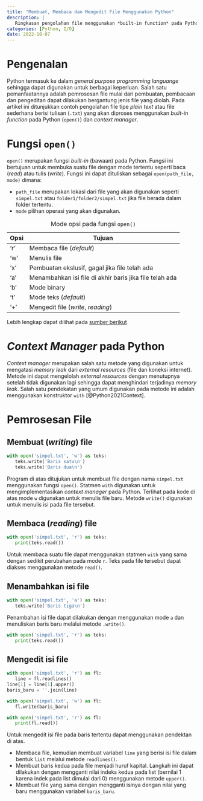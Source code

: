 ```yaml
---
title: "Membuat, Membaca dan Mengedit File Menggunakan Python"
description: |
   Ringkasan pengolahan file menggunakan *built-in function* pada Python.
categories: [Python, I/O]
date: 2022-10-07
---
```


# Pengenalan

Python termasuk ke dalam *general purpose programming languange* sehingga dapat digunakan untuk berbagai keperluan. Salah satu pemanfaatannya adalah pemrosesan file mulai dari pembuatan, pembacaan dan pengeditan dapat dilakukan bergantung jenis file yang diolah. Pada artikel ini ditunjukkan contoh pengolahan file tipe *plain text* atau file sederhana berisi tulisan (`.txt`) yang akan diproses menggunakan *built-in function* pada Python (`open()`) dan *context manager*.

# Fungsi `open()`

`open()` merupakan fungsi *built-in* (bawaan) pada Python. Fungsi ini bertujuan untuk membuka suatu file dengan mode tertentu seperti baca (*read*) atau tulis (*write*). Fungsi ini dapat dituliskan sebagai `open(path_file, mode)` dimana:

- `path_file` merupakan lokasi dari file yang akan digunakan seperti `simpel.txt` atau `folder1/folder2/simpel.txt` jika file berada dalam folder tertentu.
- `mode` pilihan operasi yang akan digunakan.

| Opsi | Tujuan                                                   |
|------|----------------------------------------------------------|
| 'r'  | Membaca file (*default*)                                 |
| 'w'  | Menulis file                                             |
| 'x'  | Pembuatan ekslusif, gagal jika file telah ada            |
| 'a'  | Menambahkan isi file di  akhir baris jika file telah ada |
| 'b'  | Mode binary                                              |
| 't'  | Mode teks (*default*)                                    |
| '+'  | Mengedit file (*write*, *reading*)                       |

: Mode opsi pada fungsi `open()`

Lebih lengkap dapat dilihat pada [sumber berikut](https://docs.python.org/3/library/functions.html#open) 

# *Context Manager* pada Python

*Context manager* merupakan salah satu metode yang digunakan untuk mengatasi *memory leak* dari *external resources* (file dan koneksi internet). Metode ini dapat mengelolah *external resources* dengan menutupnya setelah tidak digunakan lagi sehingga dapat menghindari terjadinya *memory leak*. Salah satu pendekatan yang umum digunakan pada metode ini adalah menggunakan konstruktor `with` [@Python2021Context].

# Pemrosesan File

## Membuat (*writing*) file

```python
with open('simpel.txt', 'w') as teks:
   teks.write('Baris satu\n')
   teks.write('Baris dua\n')
```

Program di atas ditujukan untuk membuat file dengan nama `simpel.txt` menggunakan fungsi `open()`. Statmen `with` digunakan untuk mengimplementasikan *context manager* pada Python. Terlihat pada kode di atas mode `w` digunakan untuk menulis file baru. Metode `write()` digunakan untuk menulis isi pada file tersebut.

## Membaca (*reading*) file

```python
with open('simpel.txt', 'r') as teks:
   print(teks.read())
```

Untuk membaca suatu file dapat menggunakan statmen `with` yang sama dengan sedikit perubahan pada mode `r`. Teks pada file tersebut dapat diakses menggunakan metode `read()`.

## Menambahkan isi file

```python
with open('simpel.txt', 'a') as teks:
   teks.write('Baris tiga\n')
```

Penambahan isi file dapat dilakukan dengan menggunakan mode `a` dan menuliskan baris baru melalui metode `.write()`.

```python
with open('simpel.txt', 'r') as teks:
   print(teks.read())
```

## Mengedit isi file

```python
with open('simpel.txt', 'r') as fl:
   line = fl.readlines()
line[1] = line[1].upper()
baris_baru = ''.join(line)

with open('simpel.txt', 'w') as fl:
   fl.write(baris_baru)

with open('simpel.txt', 'r') as fl:
   print(fl.read())
```

Untuk mengedit isi file pada baris tertentu dapat menggunakan pendektan di atas.

- Membaca file, kemudian membuat variabel `line` yang berisi isi file dalam bentuk `list` melalui metode `readlines()`.
- Membuat baris kedua pada file menjadi huruf kapital. Langkah ini dapat dilakukan dengan mengganti nilai indeks kedua pada list (bernilai 1 karena indek pada list dimulai dari 0) menggunakan metode `upper()`.
- Membuat file yang sama dengan mengganti isinya dengan nilai yang baru menggunakan variabel `baris_baru`. 